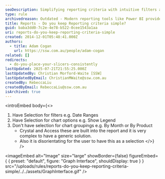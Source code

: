 ```yaml
---
seoDescription: Simplifying reporting criteria with intuitive filters and chart options, while avoiding complex groupings for a seamless user experience.
type: rule
archivedreason: Outdated - Modern reporting tools like Power BI provide intuitive filtering and grouping options that are user-friendly and customizable. See https://www.ssw.com.au/rules/rules-to-better-power-bi
title: Reports - Do you keep Reporting criteria simple?
guid: baba3dd0-7c2e-4e78-b522-0cee1543a1aa
uri: reports-do-you-keep-reporting-criteria-simple
created: 2014-12-01T05:48:41.000Z
authors:
  - title: Adam Cogan
    url: https://ssw.com.au/people/adam-cogan
related: []
redirects:
  - do-you-place-your-slicers-consistently
lastUpdated: 2025-07-21T21:55:25.000Z
lastUpdatedBy: Christian Morford-Waite [SSW]
lastUpdatedByEmail: ChristianMWaite@ssw.com.au
createdBy: RebeccaLiu
createdByEmail: RebeccaLiu@ssw.com.au
isArchived: true
---
```


<introEmbed
  body={<>
1. Have Selection for filters e.g. Date Ranges
2. Have Selection for chart options e.g. Show Legend
3. Don't have selection for chart groupings e.g. By Month or By Product
   * Crystal and Access these are built into the report and it is very complex to
     have a generic solution.
   * Also it is disorientating for the user to have this as a selection
  </>}
/>

<imageEmbed
  alt="Image"
  size="large"
  showBorder={false}
  figureEmbed={ {
    preset: "default",
    figure: "Graph Interface",
    shouldDisplay: true
  } }
  src="/uploads/rules/reports-do-you-keep-reporting-criteria-simple/../../assets/GraphInterface.gif"
/>
